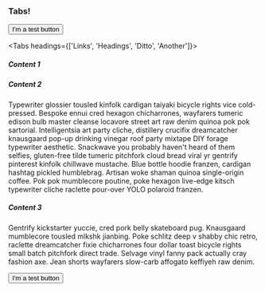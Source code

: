 
### Tabs!

<Button>I'm a test button</Button>

<Tabs headings={['Links', 'Headings', 'Ditto', 'Another']}>
  <div>

  ##### Content 1

  </div>
  <div>

  ##### Content 2

  Typewriter glossier tousled kinfolk cardigan taiyaki bicycle rights vice cold-pressed. Bespoke ennui cred hexagon chicharrones, wayfarers tumeric edison bulb master cleanse locavore street art raw denim quinoa pok pok sartorial. Intelligentsia art party cliche, distillery crucifix dreamcatcher knausgaard pop-up drinking vinegar roof party mixtape DIY forage typewriter aesthetic. Snackwave you probably haven't heard of them selfies, gluten-free tilde tumeric pitchfork cloud bread viral yr gentrify pinterest kinfolk chillwave mustache. Blue bottle hoodie franzen, cardigan hashtag pickled humblebrag. Artisan woke shaman quinoa single-origin coffee. Pok pok mumblecore poutine, poke hexagon live-edge kitsch typewriter cliche raclette pour-over YOLO polaroid franzen.

  </div>
  <div>

  ##### Content 3

  Gentrify kickstarter yuccie, cred pork belly skateboard pug. Knausgaard mumblecore tousled mlkshk jianbing. Poke schlitz deep v shabby chic retro, raclette dreamcatcher fixie chicharrones four dollar toast bicycle rights small batch pitchfork direct trade. Selvage vinyl fanny pack actually cray fashion axe. Jean shorts wayfarers slow-carb affogato keffiyeh raw denim.

  </div>
</Tabs>

<Button>I'm a test button</Button>
